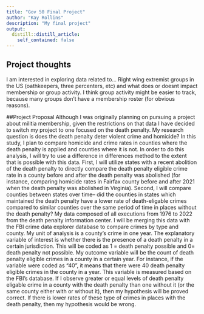 ```yaml
---
title: "Gov 50 Final Project"
author: "Kay Rollins"
description: "My final project"
output:
  distill::distill_article:
    self_contained: false
---
```




## Project thoughts

I am interested in exploring data related to...
Right wing extremist groups in the US (oathkeepers, three percenters, etc) and what does or doesnt impact membership or group activity. I think group activity might be easier to track, because many groups don't have a membership roster (for obvious reasons).

##Project Proposal 
Although I was originally planning on pursuing a project about militia membership, given the restrictions on that data I have decided to switch my project to one focused on the death penalty. My research question is does the death penalty deter violent crime and homicide? In this study, I plan to compare homicide and crime rates in counties where the death penalty is applied and counties where it is not. In order to do this analysis, I will try to use a difference in differences method to the extent that is possible with this data. First, I will utilize states with a recent abolition of the death penalty to directly compare the death penalty eligible crime rate in a county before and after the death penalty was abolished (for instance, comparing homicide rates in Fairfax county before and after 2021 when the death penalty was abolished in Virginia). Second, I will compare counties between states over time-- did the counties in states which maintained the death penalty have a lower rate of death-eligable crimes compared to similar counties over the same period of time in places without the death penalty? My data composed of all executions from 1976 to 2022 from the death penalty information center. I will be merging this data with the FBI crime data explorer database to compare crimes by type and county. My unit of analysis is a county's crime in one year. The explanatory variable of interest is whether there is the presence of a death penalty in a certain jurisdiction. This will be coded as 1 = death penalty possible and 0= death penalty not possible. My outcome variable will be the count of death penalty eligible crimes in a county in a certain year. For instance, if the variable were coded as "40", it means that there were 40 death penalty eligible crimes in the county in a year. This variable is measured based on the FBI's database. If I observe greater or equal levels of death penalty eligable crime in a county with the death penalty than one without it (or the same county either with or without it), then my hypothesis will be proved correct. If there is lower rates of these type of crimes in places with the death penalty, then my hypothesis would be wrong.
